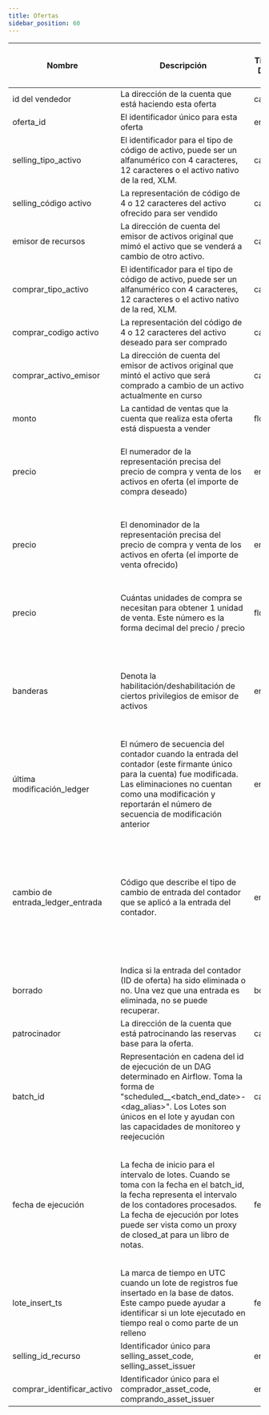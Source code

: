 ```yaml
---
title: Ofertas
sidebar_position: 60
---
```


| Nombre                           | Descripción                                                                                                                                                                                                                                                  | Tipo de Datos | Valores de dominio                                                                                                                                                            | ¿Clave primaria? | ¿Llave natural? | ¿Partición o campo de cluster? | ¿Requerido? | Notas                                                                                                                                                               |
| -------------------------------- | ------------------------------------------------------------------------------------------------------------------------------------------------------------------------------------------------------------------------------------------------------------ | ------------- | ----------------------------------------------------------------------------------------------------------------------------------------------------------------------------- | ---------------- | --------------- | ------------------------------ | ----------- | ------------------------------------------------------------------------------------------------------------------------------------------------------------------- |
| id del vendedor                  | La dirección de la cuenta que está haciendo esta oferta                                                                                                                                                                                                      | cadena        |                                                                                                                                                                               |                  |                 |                                | Sí          |                                                                                                                                                                     |
| oferta_id                        | El identificador único para esta oferta                                                                                                                                                                                                                      | entero        |                                                                                                                                                                               |                  |                 |                                | Sí          |                                                                                                                                                                     |
| selling_tipo_activo              | El identificador para el tipo de código de activo, puede ser un alfanumérico con 4 caracteres, 12 caracteres o el activo nativo de la red, XLM.                                                                                                              | cadena        | credit_alfanum4 de crédito nativo alfanum12                                                                                                                                   |                  |                 |                                | Sí          |                                                                                                                                                                     |
| selling_código activo            | La representación de código de 4 o 12 caracteres del activo ofrecido para ser vendido                                                                                                                                                                        | cadena        |                                                                                                                                                                               |                  |                 |                                | Nu          |                                                                                                                                                                     |
| emisor de recursos               | La dirección de cuenta del emisor de activos original que mimó el activo que se venderá a cambio de otro activo.                                                                                                                                             | cadena        |                                                                                                                                                                               |                  |                 |                                | Nu          |                                                                                                                                                                     |
| comprar_tipo_activo              | El identificador para el tipo de código de activo, puede ser un alfanumérico con 4 caracteres, 12 caracteres o el activo nativo de la red, XLM.                                                                                                              | cadena        | credit_alfanum4 de crédito nativo alfanum12                                                                                                                                   |                  |                 |                                | Sí          |                                                                                                                                                                     |
| comprar_codigo activo            | La representación del código de 4 o 12 caracteres del activo deseado para ser comprado                                                                                                                                                                       | cadena        |                                                                                                                                                                               |                  |                 |                                | Nu          |                                                                                                                                                                     |
| comprar_activo_emisor            | La dirección de cuenta del emisor de activos original que mintó el activo que será comprado a cambio de un activo actualmente en curso                                                                                                                       | cadena        |                                                                                                                                                                               |                  |                 |                                | Nu          |                                                                                                                                                                     |
| monto                            | La cantidad de ventas que la cuenta que realiza esta oferta está dispuesta a vender                                                                                                                                                                          | flotante      |                                                                                                                                                                               |                  |                 |                                | Sí          |                                                                                                                                                                     |
| precio                           | El numerador de la representación precisa del precio de compra y venta de los activos en oferta (el importe de compra deseado)                                                                                                            | entero        |                                                                                                                                                                               |                  |                 |                                | Sí          | Si una oferta quiere vender 10 XLM a cambio de 1 USD, el numerador será 1.                                                                                          |
| precio                           | El denominador de la representación precisa del precio de compra y venta de los activos en oferta (el importe de venta ofrecido)                                                                                                          | entero        |                                                                                                                                                                               |                  |                 |                                | Sí          | Si una oferta quiere vender 10 XLM a cambio de 1 USD, el denominador será 10.                                                                                       |
| precio                           | Cuántas unidades de compra se necesitan para obtener 1 unidad de venta. Este número es la forma decimal del precio / precio                                                                                                                                  | flotante      |                                                                                                                                                                               |                  |                 |                                | Sí          | Si una oferta quiere vender 10 XLM a cambio de 1 USD, el precio será 0,1                                                                                            |
| banderas                         | Denota la habilitación/deshabilitación de ciertos privilegios de emisor de activos                                                                                                                                                                           | entero        | 0 - Ninguno, Defecto 1 - Pasivo (oferta con esta bandera no actuará y tendrá una oferta inversa de igual precio)                                           |                  |                 |                                | Sí          |                                                                                                                                                                     |
| última modificación_ledger       | El número de secuencia del contador cuando la entrada del contador (este firmante único para la cuenta) fue modificada. Las eliminaciones no cuentan como una modificación y reportarán el número de secuencia de modificación anterior   | entero        |                                                                                                                                                                               |                  | Sí              | cluster                        | Sí          |                                                                                                                                                                     |
| cambio de entrada_ledger_entrada | Código que describe el tipo de cambio de entrada del contador que se aplicó a la entrada del contador.                                                                                                                                                       | entero        | 0 - Entrada de contador creada 1 - Entrada de contador actualizada 2 - Entrada de contador borrada 3 - Estado de entrada de contador (valor de la entrada) |                  | Sí              |                                | Sí          | Los tipos de cambio de entrada válidos son 0, 1 y 2 para entradas de libro de tipo \`offers\`.                                                                      |
| borrado                          | Indica si la entrada del contador (ID de oferta) ha sido eliminada o no. Una vez que una entrada es eliminada, no se puede recuperar.                                                                                                     | boolean       |                                                                                                                                                                               |                  |                 |                                | Sí          |                                                                                                                                                                     |
| patrocinador                     | La dirección de la cuenta que está patrocinando las reservas base para la oferta.                                                                                                                                                                            | cadena        |                                                                                                                                                                               |                  |                 |                                | Nu          |                                                                                                                                                                     |
| batch_id                         | Representación en cadena del id de ejecución de un DAG determinado en Airflow. Toma la forma de "scheduled\_\_\<batch_end_date>-\<dag_alias>". Los Lotes son únicos en el lote y ayudan con las capacidades de monitoreo y reejecución                       | cadena        |                                                                                                                                                                               |                  |                 |                                | Sí          |                                                                                                                                                                     |
| fecha de ejecución               | La fecha de inicio para el intervalo de lotes. Cuando se toma con la fecha en el batch_id, la fecha representa el intervalo de los contadores procesados. La fecha de ejecución por lotes puede ser vista como un proxy de closed_at para un libro de notas. | fecha         |                                                                                                                                                                               |                  |                 | Partición MESES                | Sí          | La tabla se particiona en batch_run_date. Se recomienda incluir siempre el batch_run_date en el filtro si es posible para ayudar a reducir el costo de la consulta. |
| lote_insert_ts                   | La marca de tiempo en UTC cuando un lote de registros fue insertado en la base de datos. Este campo puede ayudar a identificar si un lote ejecutado en tiempo real o como parte de un relleno                                                                | fecha         |                                                                                                                                                                               |                  |                 |                                | Sí          |                                                                                                                                                                     |
| selling_id_recurso               | Identificador único para selling_asset_code, selling_asset_issuer                                                                                                                                                                                            | entero        |                                                                                                                                                                               |                  |                 | cluster                        | Nu          |                                                                                                                                                                     |
| comprar_identificar_activo       | Identificador único para el comprador_asset_code, comprando_asset_issuer                                                                                                                                                                                     | entero        |                                                                                                                                                                               |                  |                 | cluster                        | Nu          |                                                                                                                                                                     |
